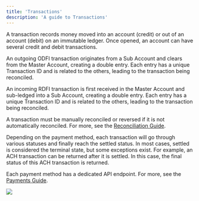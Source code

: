 ```yaml
---
title: 'Transactions'
description: 'A guide to Transactions'
---
```

A transaction records money moved into an account (credit) or out of an account (debit) on an immutable ledger. Once opened, an account can have several credit and debit transactions.

An outgoing ODFI transaction originates from a Sub Account and clears from the Master Account, creating a double entry. Each entry has a unique Transaction ID and is related to the others, leading to the transaction being reconciled.

An incoming RDFI transaction is first received in the Master Account and sub-ledged into a Sub Account, creating a double entry. Each entry has a unique Transaction ID and is related to the others, leading to the transaction being reconciled.

A transaction must be manually reconciled or reversed if it is not automatically reconciled. For more, see the [Reconciliation Guide](/accounts/reconciliation).

Depending on the payment method, each transaction will go through various statuses and finally reach the settled status. In most cases, settled is considered the terminal state, but some exceptions exist. For example, an ACH transaction can be returned after it is settled. In this case, the final status of this ACH transaction is returned. 

Each payment method has a dedicated API endpoint. For more, see the [Payments Guide](/payments/introduction).

<Frame caption="Transaction hierarchy" type="glass">
  <img src="https://uploads-ssl.webflow.com/66633a8deaa98cd86b9f0eb3/666fbc867e95efb5634f50b1_transaction.png" />
</Frame>